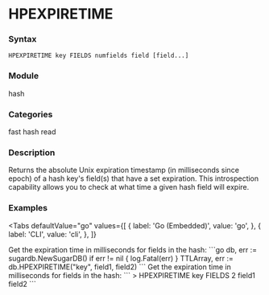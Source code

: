
# HPEXPIRETIME

### Syntax
```
HPEXPIRETIME key FIELDS numfields field [field...]
```

### Module
<span className="acl-category">hash</span>

### Categories
<span className="acl-category">fast</span>
<span className="acl-category">hash</span>
<span className="acl-category">read</span>

### Description
Returns the absolute Unix expiration timestamp (in milliseconds since epoch) of a hash key's field(s) that have a set expiration. 
This introspection capability allows you to check at what time a given hash field will expire.

### Examples

<Tabs
  defaultValue="go"
  values={[
    { label: 'Go (Embedded)', value: 'go', },
    { label: 'CLI', value: 'cli', },
  ]}
>
  <TabItem value="go">
    Get the expiration time in milliseconds for fields in the hash:
    ```go
    db, err := sugardb.NewSugarDB()
    if err != nil {
      log.Fatal(err)
    }
    TTLArray, err := db.HPEXPIRETIME("key", field1, field2)
    ```
  </TabItem>
  <TabItem value="cli">
    Get the expiration time in milliseconds for fields in the hash:
    ```
    > HPEXPIRETIME key FIELDS 2 field1 field2
    ```
  </TabItem>
</Tabs>